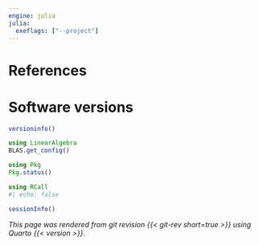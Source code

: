 ```yaml
---
engine: julia
julia:
  exeflags: ["--project"]
---
```


# References {.unnumbered}

::: {#refs}
:::

# Software versions


```julia
versioninfo()
```

```julia
using LinearAlgebra
BLAS.get_config()
```

```julia
using Pkg
Pkg.status()
```

```julia
using RCall
#| echo: false
```

```r
sessionInfo()
```

*This page was rendered from git revision {{< git-rev short=true >}} using Quarto {{< version >}}.*
